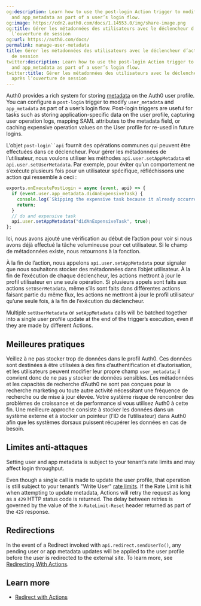 ```yaml
---
og:description: Learn how to use the post-login Action trigger to modify user_metadata
  and app_metadata as part of a user’s login flow.
og:image: https://cdn2.auth0.com/docs/1.14553.0/img/share-image.png
og:title: Gérer les métadonnées des utilisateurs avec le déclencheur d’action après
  l’ouverture de session
og:url: https://auth0.com/docs/
permalink: manage-user-metadata
title: Gérer les métadonnées des utilisateurs avec le déclencheur d’action après l’ouverture
  de session
twitter:description: Learn how to use the post-login Action trigger to modify user_metadata
  and app_metadata as part of a user’s login flow.
twitter:title: Gérer les métadonnées des utilisateurs avec le déclencheur d’action
  après l’ouverture de session
---
```


Auth0 provides a rich system for storing [metadata](/docs/manage-users/user-accounts/metadata) on the Auth0 user profile. You can configure a `post-login` trigger to modify `user_metadata` and `app_metadata` as part of a user’s login flow. Post-login triggers are useful for tasks such as storing application-specific data on the user profile, capturing user operation logs, mapping <Tooltip tip="Security Assertion Markup Language (SAML): Standardized protocol allowing two parties to exchange authentication information without a password." cta="View Glossary" href="/docs/glossary?term=SAML">SAML</Tooltip> attributes to the metadata field, or caching expensive operation values on the User profile for re-used in future logins.

L’objet `post-login``api` fournit des opérations communes qui peuvent être effectuées dans ce déclencheur. Pour gérer les métadonnées de l’utilisateur, nous voulons utiliser les méthodes `api.user.setAppMetadata` et `api.user.setUserMetadata`. Par exemple, pour éviter qu’un comportement ne s’exécute plusieurs fois pour un utilisateur spécifique, réfléchissons une action qui ressemble à ceci :

```js lines
exports.onExecutePostLogin = async (event, api) => {
  if (event.user.app_metadata.didAnExpensiveTask) {
    console.log(`Skipping the expensive task because it already occurred for ${event.user.email}.`);
    return;
  }
  // do and expensive task
  api.user.setAppMetadata("didAnExpensiveTask", true);
};
```






Ici, nous avons ajouté une vérification au début de l’action pour voir si nous avons déjà effectué la tâche volumineuse pour cet utilisateur. Si le champ de métadonnées existe, nous retournons à la fonction.

À la fin de l’action, nous appelons `api.user.setAppMetadata` pour signaler que nous souhaitons stocker des métadonnées dans l’objet utilisateur. À la fin de l’exécution de chaque déclencheur, les actions mettront à jour le profil utilisateur en une seule opération. Si plusieurs appels sont faits aux actions `setUserMetadata`, même s’ils sont faits dans différentes actions faisant partie du même flux, les actions ne mettront à jour le profil utilisateur qu’une seule fois, à la fin de l’exécution du déclencheur.

<Callout icon="file-lines" color="#0EA5E9" iconType="regular">

Multiple `setUserMetadata` or `setAppMetadata` calls will be batched together into a single user profile update at the end of the trigger’s execution, even if they are made by different Actions.

</Callout>

## Meilleures pratiques

Veillez à ne pas stocker trop de données dans le profil Auth0. Ces données sont destinées à être utilisées à des fins d’authentification et d’autorisation, et les utilisateurs peuvent modifier leur propre champ `user_metadata`; il convient donc de ne pas y stocker de données sensibles. Les métadonnées et les capacités de recherche d’Auth0 ne sont pas conçues pour la recherche marketing ou toute autre activité nécessitant une fréquence de recherche ou de mise à jour élevée. Votre système risque de rencontrer des problèmes de croissance et de performance si vous utilisez Auth0 à cette fin. Une meilleure approche consiste à stocker les données dans un système externe et à stocker un pointeur (l’ID de l’utilisateur) dans Auth0 afin que les systèmes dorsaux puissent récupérer les données en cas de besoin.

## Limites anti-attaques

<Warning>

Setting user and app metadata is subject to your tenant’s rate limits and may affect login throughput.

</Warning>

Even though a single call is made to update the user profile, that operation is still subject to your tenant’s "Write User" [rate limits](/docs/troubleshoot/customer-support/operational-policies/rate-limit-policy/management-api-endpoint-rate-limits). If the Rate Limit is hit when attempting to update metadata, Actions will retry the request as long as a `429` HTTP status code is returned. The delay between retries is governed by the value of the `X-RateLimit-Reset` header returned as part of the `429` response.

## Redirections

In the event of a Redirect invoked with `api.redirect.sendUserTo()`, any pending user or app metadata updates will be applied to the user profile before the user is redirected to the external site. To learn more, see [Redirecting With Actions](/docs/customize/actions/explore-triggers/signup-and-login-triggers/login-trigger/redirect-with-actions).

## Learn more

* [Redirect with Actions](/docs/customize/actions/explore-triggers/signup-and-login-triggers/login-trigger/redirect-with-actions)